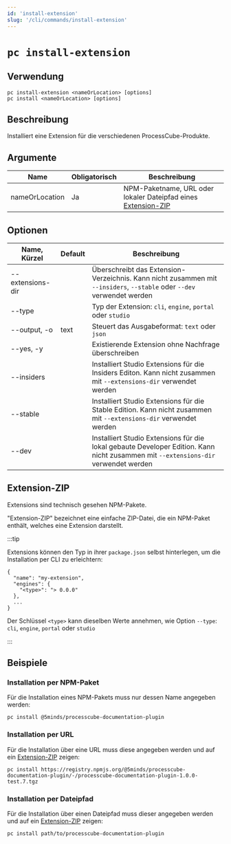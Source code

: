 ```yaml
---
id: 'install-extension'
slug: '/cli/commands/install-extension'
---
```


# `pc install-extension`

## Verwendung

```shell
pc install-extension <nameOrLocation> [options]
pc install <nameOrLocation> [options]
```

## Beschreibung

Installiert eine Extension für die verschiedenen ProcessCube-Produkte.

## Argumente

| Name           | Obligatorisch | Beschreibung                                                                    |
| -------------- | ------------- | ------------------------------------------------------------------------------- |
| nameOrLocation | Ja            | NPM-Paketname, URL oder lokaler Dateipfad eines [Extension-ZIP](#extension-zip) |

## Optionen

| Name, Kürzel     | Default | Beschreibung                                                                                                                       |
| ---------------- | ------- | ---------------------------------------------------------------------------------------------------------------------------------- |
| --extensions-dir |         | Überschreibt das Extension-Verzeichnis. Kann nicht zusammen mit `--insiders`, `--stable` oder `--dev` verwendet werden             |
| --type           |         | Typ der Extension: `cli`, `engine`, `portal` oder `studio`                                                                         |
| --output, -o     | text    | Steuert das Ausgabeformat: `text` oder `json`                                                                                      |
| --yes, -y        |         | Existierende Extension ohne Nachfrage überschreiben                                                                                |
| --insiders       |         | Installiert Studio Extensions für die Insiders Editon. Kann nicht zusammen mit `--extensions-dir` verwendet werden                 |
| --stable         |         | Installiert Studio Extensions für die Stable Edition. Kann nicht zusammen mit `--extensions-dir` verwendet werden                  |
| --dev            |         | Installiert Studio Extensions für die lokal gebaute Developer Edition. Kann nicht zusammen mit `--extensions-dir` verwendet werden |

## Extension-ZIP

Extensions sind technisch gesehen NPM-Pakete.

"Extension-ZIP" bezeichnet eine einfache ZIP-Datei, die ein NPM-Paket enthält, welches eine Extension darstellt.

:::tip

Extensions können den Typ in ihrer `package.json` selbst hinterlegen, um die Installation per CLI zu erleichtern:

    {
      "name": "my-extension",
      "engines": {
        "<type>": "> 0.0.0"
      },
      ...
    }

Der Schlüssel `<type>` kann dieselben Werte annehmen, wie Option `--type`: `cli`, `engine`, `portal` oder `studio`

:::

## Beispiele

### Installation per NPM-Paket

Für die Installation eines NPM-Pakets muss nur dessen Name angegeben werden:

    pc install @5minds/processcube-documentation-plugin

### Installation per URL

Für die Installation über eine URL muss diese angegeben werden und auf ein [Extension-ZIP](#extension-zip) zeigen:

    pc install https://registry.npmjs.org/@5minds/processcube-documentation-plugin/-/processcube-documentation-plugin-1.0.0-test.7.tgz

### Installation per Dateipfad

Für die Installation über einen Dateipfad muss dieser angegeben werden und auf ein [Extension-ZIP](#extension-zip) zeigen:

    pc install path/to/processcube-documentation-plugin

